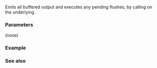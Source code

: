 {{cpp/io/basic_osyncstream/title|emit}}
{{cpp/io/basic_osyncstream/navbar}}
{{dcl begin}}
{{dcl|1=
void emit();
}}
{{dcl end}}

Emits all buffered output and executes any pending flushes, by calling {{ltt|cpp/io/basic_syncbuf/emit|emit()}} on the underlying {{ltt|cpp/io/basic_syncbuf|std::basic_syncbuf}}.
 
===Parameters===
(none)

===Example===
{{example
|code=
#include &lt;iostream&gt;
#include &lt;syncstream&gt;

int main()
{
    {
        std::osyncstream bout(std::cout);
        bout &lt;&lt; "Hello," &lt;&lt; '\n'; // no flush
        bout.emit(); // characters transferred; cout not flushed
        bout &lt;&lt; "World!" &lt;&lt; std::endl; // flush noted; cout not flushed
        bout.emit(); // characters transferred; cout flushed
        bout &lt;&lt; "Greetings." &lt;&lt; '\n'; // no flush
    } // destructor calls emit(): characters transferred; cout not flushed

    // emit can be used for local exception-handling on the wrapped stream
    std::osyncstream bout(std::cout);
    bout &lt;&lt; "Hello, " &lt;&lt; "World!" &lt;&lt; '\n';
    try
    {
        bout.emit();
    }
    catch (...)
    {
        // handle exceptions
    }
}|output=
Hello,
World!
Greetings.
Hello, World!
}}

===See also===
{{dsc begin}}
{{dsc inc|cpp/io/basic_osyncstream/dsc destructor}}
{{dsc inc|cpp/io/basic_syncbuf/dsc emit}}
{{dsc end}}

{{langlinks|es|ja|zh}}